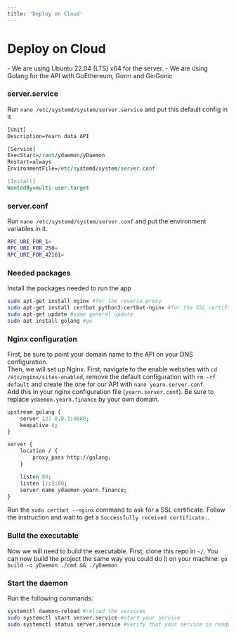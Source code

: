 ```yaml
---
title: 'Deploy on Cloud'
---
```



# Deploy on Cloud

<Callout type="info">
	- We are using Ubuntu 22.04 (LTS) x64 for the server.  
	- We are using Golang for the API with GoEthereum, Gorm and GinGonic  
</Callout>

### server.service
Run `nano /etc/systemd/system/server.service` and put this default config in it
```perl
[Unit]
Description=Yearn data API

[Service]
ExecStart=/root/ydaemon/yDaemon
Restart=always
EnvironmentFile=/etc/systemd/system/server.conf

[Install]
WantedBy=multi-user.target
```

### server.conf
Run `nano /etc/systemd/system/server.conf` and put the environment variables in it.
```bash
RPC_URI_FOR_1=
RPC_URI_FOR_250=
RPC_URI_FOR_42161=
```

### Needed packages
Install the packages needed to run the app
```bash
sudo apt-get install nginx #for the reverse proxy
sudo apt-get install certbot python3-certbot-nginx #for the SSL certificate
sudo apt-get update #some general update
sudo apt install golang #go
```

### Nginx configuration
First, be sure to point your domain name to the API on your DNS configuration.  
Then, we will set up Nginx. First, navigate to the enable websites with `cd /etc/nginx/sites-enabled`, remove the default configuration with `rm -rf default` and create the one for our API with `nano yearn.server.conf`.  
Add this in your nginx configuration file (`yearn.server.conf`). Be sure to replace `ydaemon.yearn.finance` by your own domain.
```perl
upstream golang {
    server 127.0.0.1:8080;
    keepalive 4;
}

server {
    location / {
        proxy_pass http://golang;
    }

    listen 80;
    listen [::]:80;
    server_name ydaemon.yearn.finance;
}
```
Run the `sudo certbot --nginx` command to ask for a SSL certificate. Follow the instruction and wait to get a `Successfully received certificate.`.

### Build the executable
Now we will need to build the executable. First, clone this repo in `~/`.
You can now build the project the same way you could do it on your machine: `go build -o yDaemon ./cmd && ./yDaemon`

### Start the daemon   
Run the following commands:
```bash
systemctl daemon-reload #reload the services
sudo systemctl start server.service #start your service
sudo systemctl status server.service #verify that your service is ready
```




